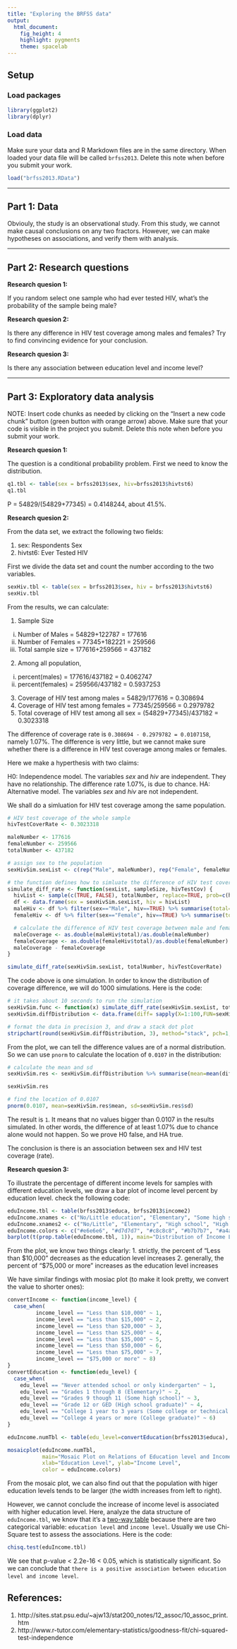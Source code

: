 ```yaml
---
title: "Exploring the BRFSS data"
output: 
  html_document: 
    fig_height: 4
    highlight: pygments
    theme: spacelab
---
```


## Setup

### Load packages

```r
library(ggplot2)
library(dplyr)
```

### Load data

Make sure your data and R Markdown files are in the same directory. When loaded
your data file will be called `brfss2013`. Delete this note when before you submit 
your work. 

```r
load("brfss2013.RData")
```


* * *

## Part 1: Data

Obviouly, the study is an observational study.  From this study, we cannot make causal conclusions on any two fractors.
However, we can make hypotheses on associations, and verify them with analysis.


* * *

## Part 2: Research questions

**Research quesion 1:**

If you random select one sample who had ever tested HIV, what's the probability of the sample being male?

**Research quesion 2:**

Is there any difference in HIV test coverage among males and females?
Try to find convincing evidence for your conclusion.


**Research quesion 3:**

Is there any association between education level and income level?

* * *

## Part 3: Exploratory data analysis

NOTE: Insert code chunks as needed by clicking on the "Insert a new code chunk" 
button (green button with orange arrow) above. Make sure that your code is visible
in the project you submit. Delete this note when before you submit your work.

**Research quesion 1:**

The question is a conditional probability problem.  First we need to know the distribution.

```r

q1.tbl <- table(sex = brfss2013$sex, hiv=brfss2013$hivtst6)
q1.tbl

```

P = 54829/(54829+77345) = 0.4148244, about 41.5%.


**Research quesion 2:**

From the data set, we extract the following two fields:

1. sex: Respondents Sex
2. hivtst6: Ever Tested HIV

First we divide the data set and count the number according to the two variables.


```r
sexHiv.tbl <- table(sex = brfss2013$sex, hiv = brfss2013$hivtst6)
sexHiv.tbl
```

From the results, we can calculate:

1. Sample Size

  i. Number of Males = 54829+122787 = 177616
  ii. Number of Females = 77345+182221 = 259566
  iii. Total sample size = 177616+259566 = 437182
  
2. Among all population, 

  i. percent(males) = 177616/437182 = 0.4062747
  ii. percent(females) = 259566/437182 = 0.5937253
   
3. Coverage of HIV test among males =  54829/177616 = 0.308694
4. Coverage of HIV test among females = 77345/259566 = 0.2979782
5. Total coverage of HIV test among all sex = (54829+77345)/437182 = 0.3023318


The difference of coverage rate is `0.308694 - 0.2979782 = 0.0107158`, 
namely 1.07%.  The difference is very little, but we cannot make sure whether there is a difference in HIV test coverage among males or females.

Here we make a hyperthesis with two claims:

H0: Independence model. The variables *sex* and *hiv* are independent.  They have no relationship.  The difference rate 1.07%, is due to chance.
HA: Alternative model.  The variables *sex* and *hiv* are not independent.

We shall do a simluation for HIV test coverage among the same population.


```r
# HIV test coverage of the whole sample
hivTestCoverRate <- 0.3023318

maleNumber <- 177616
femaleNumber <- 259566
totalNumber <- 437182

# assign sex to the population
sexHivSim.sexList <- c(rep("Male", maleNumber), rep("Female", femaleNumber))

# the function defines how to simluate the difference of HIV test coverage rate among males and females.
simulate_diff_rate <- function(sexList, sampleSize, hivTestCov) {
  hivList <- sample(c(TRUE, FALSE), totalNumber, replace=TRUE, prob=c(hivTestCov, 1.0 - hivTestCov))
  df <- data.frame(sex = sexHivSim.sexList, hiv = hivList)
  maleHiv <- df %>% filter(sex=="Male", hiv==TRUE) %>% summarise(total=n())
  femaleHiv <- df %>% filter(sex=="Female", hiv==TRUE) %>% summarise(total=n())

  # calculate the difference of HIV test coverage between male and female.
  maleCoverage <- as.double(maleHiv$total)/as.double(maleNumber)
  femaleCoverage <- as.double(femaleHiv$total)/as.double(femaleNumber)
  maleCoverage - femaleCoverage
}

simulate_diff_rate(sexHivSim.sexList, totalNumber, hivTestCoverRate)
```

The code above is one simulation.  In order to know the distribution of coverage difference, we will do 1000
simulations. Here is the code:

```r
# it takes about 10 seconds to run the simulation
sexHivSim.func <- function(x) simulate_diff_rate(sexHivSim.sexList, totalNumber, hivTestCoverRate)
sexHivSim.diffDistribution <- data.frame(diff= sapply(X=1:100,FUN=sexHivSim.func))

# format the data in precision 3, and draw a stack dot plot
stripchart(round(sexHivSim.diffDistribution, 3), method="stack", pch=1, ylim=c(0,100))
```

From the plot, we can tell the difference values are of a normal distribution.  So we can use `pnorm` to calculate the location of `0.0107` in the distribution:

```r
# calculate the mean and sd
sexHivSim.res <- sexHivSim.diffDistribution %>% summarise(mean=mean(diff), median=median(diff), sd=sd(diff), iqr=IQR(diff))

sexHivSim.res

# find the location of 0.0107
pnorm(0.0107, mean=sexHivSim.res$mean, sd=sexHivSim.res$sd)
```

The result is `1`.  It means that no values bigger than 0.0107 in the results simulated. In other words, the difference of at least 1.07% due to chance alone would
not happen.  So we prove H0 false, and HA true.

The conclusion is there is an association between sex and HIV test coverage (rate).

**Research quesion 3:**

To illustrate the percentage of different income levels for samples with different education levels, we draw a bar plot of income level percent by education level.  check the following code:

```r
eduIncome.tbl <- table(brfss2013$educa, brfss2013$income2)
eduIncome.xnames <- c("No/Little education", "Elementary", "Some high school", "High school graduate", "Some college techincal school", "College graduate")
eduIncome.xnames2 <- c("No/Little", "Elementary", "High school", "High school graduate", "College/techincal school", "College graduate")
eduIncome.colors <- c("#e6e6e6", "#d7d7d7", "#c8c8c8", "#b7b7b7", "#a4a4a4", "#8e8e8e", "#737373", "#4d4d4d")
barplot(t(prop.table(eduIncome.tbl, 1)), main="Distribution of Income Level by Education Level", xlab="education level", ylab="income percent", col=eduIncome.colors, legend=TRUE, names.arg = eduIncome.xnames2)

```

From the plot, we know two things clearly:
1. strictly, the percent of "Less than $10,000" decreases as the education level increases
2. generally, the percent of "$75,000 or more" increases as the education level increases

We have similar findings with mosiac plot (to make it look pretty, we convert the value to shorter ones):

```r
convertIncome <- function(income_level) {
  case_when(
         income_level == "Less than $10,000" ~ 1,
         income_level == "Less than $15,000" ~ 2,
         income_level == "Less than $20,000" ~ 3,
         income_level == "Less than $25,000" ~ 4,
         income_level == "Less than $35,000" ~ 5,
         income_level == "Less than $50,000" ~ 6,
         income_level == "Less than $75,000" ~ 7, 
         income_level == "$75,000 or more" ~ 8)
}
convertEducation <- function(edu_level) {
  case_when(
    edu_level == "Never attended school or only kindergarten" ~ 1,
    edu_level == "Grades 1 through 8 (Elementary)" ~ 2, 
    edu_level == "Grades 9 though 11 (Some high school)" ~ 3,
    edu_level == "Grade 12 or GED (High school graduate)" ~ 4,
    edu_level == "College 1 year to 3 years (Some college or technical school)" ~ 5,
    edu_level == "College 4 years or more (College graduate)" ~ 6)
}

eduIncome.numTbl <- table(edu_level=convertEducation(brfss2013$educa), income_level=convertIncome(brfss2013$income2))

mosaicplot(eduIncome.numTbl, 
           main="Mosaic Plot on Relations of Education level and Income level", 
           xlab="Education Level", ylab="Income Level", 
           color = eduIncome.colors)
```

From the mosaic plot, we can also find out that the population with higer education levels tends to be larger (the width increases from left to right).

However, we cannot conclude the increase of income level is associated with higher education level.
Here, analyze the data structure of `eduIncome.tbl`, we know that it's a [two-way table](http://stattrek.com/statistics/two-way-table.aspx "two way table") because there are two
categorical variable: `education level` and `income level`.  Usually we use Chi-Square test to assess the associations. 
Here is the code:

```r
chisq.test(eduIncome.tbl)
```

We see that p-value < 2.2e-16 < 0.05, which is statistically significant.  So we can conclude that
`there is a positive association between education level and income level`.

## References:

1. http://sites.stat.psu.edu/~ajw13/stat200_notes/12_assoc/10_assoc_print.htm
2. http://www.r-tutor.com/elementary-statistics/goodness-fit/chi-squared-test-independence
